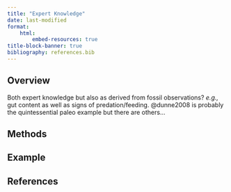 ```yaml
---
title: "Expert Knowledge"
date: last-modified
format:
    html:
        embed-resources: true
title-block-banner: true
bibliography: references.bib
---
```


## Overview

Both expert knowledge but also as derived from fossil observations? *e.g.,* gut content as well as signs of predation/feeding. @dunne2008 is probably the quintessential paleo example but there are others...

## Methods

## Example

## References {.unnumbered}

::: {#refs}
:::
